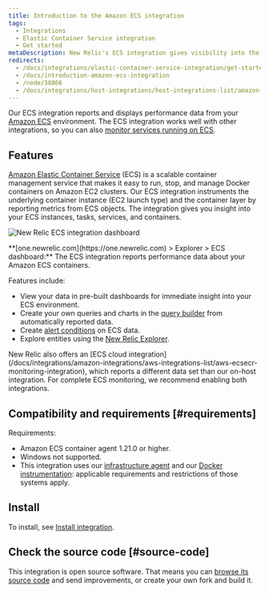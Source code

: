 ```yaml
---
title: Introduction to the Amazon ECS integration
tags:
  - Integrations
  - Elastic Container Service integration
  - Get started
metaDescription: New Relic's ECS integration gives visibility into the performance of your Amazon ECS environment.
redirects:
  - /docs/integrations/elastic-container-service-integration/get-started/about-elastic-container-service-integration
  - /docs/introduction-amazon-ecs-integration
  - /node/38866
  - /docs/integrations/host-integrations/host-integrations-list/amazon-ecs
---
```


Our ECS integration reports and displays performance data from your [Amazon ECS](https://docs.aws.amazon.com/ecs/index.html) environment. The ECS integration works well with other integrations, so you can also [monitor services running on ECS](/docs/integrations/host-integrations/host-integrations-list/monitor-services-running-amazon-ecs).

## Features

[Amazon Elastic Container Service](https://docs.aws.amazon.com/ecs/index.html) (ECS) is a scalable container management service that makes it easy to run, stop, and manage Docker containers on Amazon EC2 clusters. Our ECS integration instruments the underlying container instance (EC2 launch type) and the container layer by reporting metrics from ECS objects. The integration gives you insight into your ECS instances, tasks, services, and containers.

![New Relic ECS integration dashboard](./images/new-relic-ecs-integration-dashboards_0.png "new-relic-ecs-integration-dashboards.png")

<figcaption>
  **[one.newrelic.com](https://one.newrelic.com) > Explorer > ECS dashboard:** The ECS integration reports performance data about your Amazon ECS containers.
</figcaption>

Features include:

* View your data in pre-built dashboards for immediate insight into your ECS environment.
* Create your own queries and charts in the [query builder](/docs/chart-builder/use-chart-builder/get-started/introduction-chart-builder) from automatically reported data.
* Create [alert conditions](/docs/ecs-integration-recommended-alert-conditions) on ECS data.
* Explore entities using the [New Relic Explorer](/docs/new-relic-one/use-new-relic-one/ui-data/new-relic-one-entity-explorer-view-performance-across-apps-services-hosts).

<Callout variant="important">
  New Relic also offers an [ECS cloud integration](/docs/integrations/amazon-integrations/aws-integrations-list/aws-ecsecr-monitoring-integration), which reports a different data set than our on-host integration. For complete ECS monitoring, we recommend enabling both integrations.
</Callout>

## Compatibility and requirements [#requirements]

Requirements:

* Amazon ECS container agent 1.21.0 or higher.
* Windows not supported.
* This integration uses our [infrastructure agent](/docs/infrastructure/new-relic-infrastructure/getting-started/compatibility-requirements-new-relic-infrastructure) and our [Docker instrumentation](/docs/infrastructure/install-configure-manage-infrastructure/docker-installation/docker-instrumentation-infrastructure): applicable requirements and restrictions of those systems apply.

## Install

To install, see [Install integration](https://docs.newrelic.com/docs/install-ecs-integration).

## Check the source code [#source-code]

This integration is open source software. That means you can [browse its source code](https://github.com/newrelic/nri-ecs "Link opens in a new window.") and send improvements, or create your own fork and build it.
